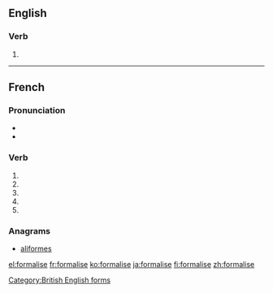 {{also|formalisé}}
==English==

===Verb===
{{en-verb|formalis}}

# {{alternative spelling of|formalize|lang=en}}

[[Category:British English forms]]

----

==French==

===Pronunciation===
* {{IPA|lang=fr|/fɔʁ.ma.liz/}}
* {{homophones|lang=fr|formalisent|formalises}}

===Verb===
{{fr-verb-form}}

# {{conjugation of|formaliser||1|s|pres|ind|lang=fr}}
# {{conjugation of|formaliser||3|s|pres|ind|lang=fr}}
# {{conjugation of|formaliser||1|s|pres|sub|lang=fr}}
# {{conjugation of|formaliser||1|s|pres|sub|lang=fr}}
# {{conjugation of|formaliser||2|s|imp|lang=fr}}

===Anagrams===
* [[aliformes#French|aliformes]]

[[el:formalise]]
[[fr:formalise]]
[[ko:formalise]]
[[ja:formalise]]
[[fi:formalise]]
[[zh:formalise]]